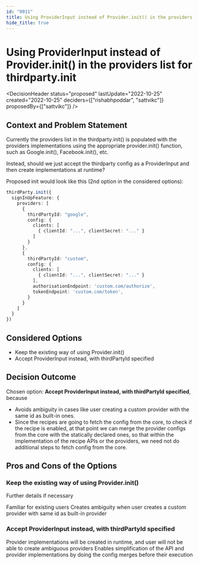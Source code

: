 ```yaml
---
id: "0011"
title: Using ProviderInput instead of Provider.init() in the providers list for thirdparty.init
hide_title: true
---
```



# Using ProviderInput instead of Provider.init() in the providers list for thirdparty.init

<DecisionHeader status="proposed" lastUpdate="2022-10-25" created="2022-10-25" deciders={["rishabhpoddar", "sattvikc"]} proposedBy={["sattvikc"]} />

## Context and Problem Statement

Currently the providers list in the thirdparty.init() is populated with the providers implementations using the appropriate provider.init() function, such as Google.init(), Facebook.init(), etc.

Instead, should we just accept the thirdparty config as a ProviderInput and then create implementations at runtime?

Proposed init would look like this (2nd option in the considered options):

```ts
thirdParty.init({
  signInUpFeature: {
    providers: [
      {
        thirdPartyId: "google",
        config: {
          clients: [
            { clientId: "...", clientSecret: "..." }
          ]
        }
      },
      {
        thirdPartyId: "custom",
        config: {
          clients: [
            { clientId: "...", clientSecret: "..." }
          ],
          authorisationEndpoint: 'custom.com/authorize',
          tokenEndpoint: 'custom.com/token',
        }
      }
    ]
  }
})
```


## Considered Options

* Keep the existing way of using Provider.init()
* Accept ProviderInput instead, with thirdPartyId specified


## Decision Outcome

Chosen option: **Accept ProviderInput instead, with thirdPartyId specified**, because

* Avoids ambiguity in cases like user creating a custom provider with the same id as built-in ones.
* Since the recipes are going to fetch the config from the core, to check if the recipe is enabled, at that point we can merge the provider configs from the core with the statically declared ones, so that within the implementation of the recipe APIs or the providers, we need not do additional steps to fetch config from the core.


## Pros and Cons of the Options

### Keep the existing way of using Provider.init()

Further details if necessary

<ArgumentPro> Familiar for existing users </ArgumentPro>
<ArgumentCon> Creates ambiguity when user creates a custom provider with same id as built-in provider </ArgumentCon>

### Accept ProviderInput instead, with thirdPartyId specified

<ArgumentPro> Provider implementations will be created in runtime, and user will not be able to create ambiguous providers </ArgumentPro>
<ArgumentPro> Enables simplification of the API and provider implementations by doing the config merges before their execution </ArgumentPro>
